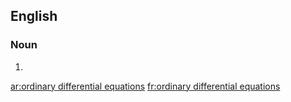==English==

===Noun===
{{head|en|plural}}

# {{plural of|ordinary differential equation|lang=en|nocat=1}}

[[ar:ordinary differential equations]]
[[fr:ordinary differential equations]]